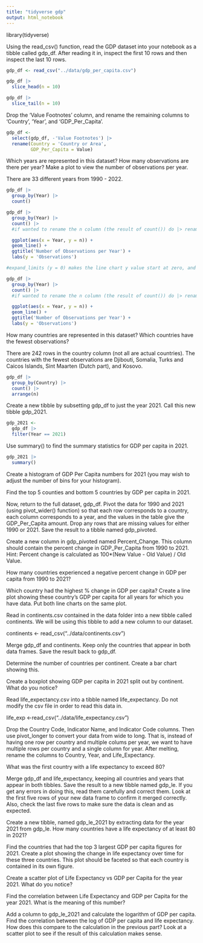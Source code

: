 ```yaml
---
title: "tidyverse gdp"
output: html_notebook
---
```


library(tidyverse)

Using the read_csv() function, read the GDP dataset into your notebook as a tibble called gdp_df. After reading it in, inspect the first 10 rows and then inspect the last 10 rows.

```r
gdp_df <- read_csv("../data/gdp_per_capita.csv")
```
```r
gdp_df |> 
  slice_head(n = 10)
```

```r
gdp_df |> 
  slice_tail(n = 10)
```


Drop the 'Value Footnotes' column, and rename the remaining columns to 'Country', 'Year', and 'GDP_Per_Capita'.

```r
gdp_df <- 
  select(gdp_df, -'Value Footnotes') |> 
  rename(Country = 'Country or Area',
         GDP_Per_Capita = Value)
```


Which years are represented in this dataset? How many observations are there per year? Make a plot to view the number of observations per year.

There are 33 different years from 1990 - 2022.

```r
gdp_df |> 
  group_by(Year) |> 
  count()
```


```r
gdp_df |> 
  group_by(Year) |> 
  count() |> 
  #if wanted to rename the n column (the result of count()) do |> rename(year_count = n)

  ggplot(aes(x = Year, y = n)) + 
  geom_line() + 
  ggtitle('Number of Observations per Year') +
  labs(y = 'Observations')

#expand_limits (y = 0) makes the line chart y value start at zero, and condenses the line chart
```

```r
gdp_df |> 
  group_by(Year) |> 
  count() |> 
  #if wanted to rename the n column (the result of count()) do |> rename(year_count = n)

  ggplot(aes(x = Year, y = n)) + 
  geom_line() + 
  ggtitle('Number of Observations per Year') +
  labs(y = 'Observations')
```



How many countries are represented in this dataset? Which countries have the fewest observations?

There are 242 rows in the country column (not all are actual countries). The countries with the fewest observations are Djibouti, Somalia, Turks and Caicos Islands, Sint Maarten (Dutch part), and Kosovo.

```r
gdp_df |> 
  group_by(Country) |> 
  count() |> 
  arrange(n)
```



Create a new tibble by subsetting gdp_df to just the year 2021. Call this new tibble gdp_2021.

```r
gdp_2021 <- 
  gdp_df |> 
  filter(Year == 2021)
```


Use summary() to find the summary statistics for GDP per capita in 2021.

```r
gdp_2021 |> 
  summary()
```


Create a histogram of GDP Per Capita numbers for 2021 (you may wish to adjust the number of bins for your histogram).

Find the top 5 counties and bottom 5 countries by GDP per capita in 2021.

Now, return to the full dataset, gdp_df. Pivot the data for 1990 and 2021 (using pivot_wider() function) so that each row corresponds to a country, each column corresponds to a year, and the values in the table give the GDP_Per_Capita amount. Drop any rows that are missing values for either 1990 or 2021. Save the result to a tibble named gdp_pivoted.

Create a new column in gdp_pivoted named Percent_Change. This column should contain the percent change in GDP_Per_Capita from 1990 to 2021. Hint: Percent change is calculated as 100*(New Value - Old Value) / Old Value.

How many countries experienced a negative percent change in GDP per capita from 1990 to 2021?

Which country had the highest % change in GDP per capita? Create a line plot showing these country's GDP per capita for all years for which you have data. Put both line charts on the same plot.

Read in continents.csv contained in the data folder into a new tibble called continents. We will be using this tibble to add a new column to our dataset.

continents <- read_csv("../data/continents.csv")

Merge gdp_df and continents. Keep only the countries that appear in both data frames. Save the result back to gdp_df.

Determine the number of countries per continent. Create a bar chart showing this.

Create a boxplot showing GDP per capita in 2021 split out by continent. What do you notice?

Read life_expectancy.csv into a tibble named life_expectancy. Do not modify the csv file in order to read this data in.

life_exp <-read_csv("../data/life_expectancy.csv")

Drop the Country Code, Indicator Name, and Indicator Code columns. Then use pivot_longer to convert your data from wide to long. That is, instead of having one row per country and multiple colums per year, we want to have multiple rows per country and a single column for year. After melting, rename the columns to Country, Year, and Life_Expectancy.

What was the first country with a life expectancy to exceed 80?

Merge gdp_df and life_expectancy, keeping all countries and years that appear in both tibbles. Save the result to a new tibble named gdp_le. If you get any errors in doing this, read them carefully and correct them. Look at the first five rows of your new data frame to confirm it merged correctly. Also, check the last five rows to make sure the data is clean and as expected.

Create a new tibble, named gdp_le_2021 by extracting data for the year 2021 from gdp_le. How many countries have a life expectancy of at least 80 in 2021?

Find the countries that had the top 3 largest GDP per capita figures for 2021. Create a plot showing the change in life expectancy over time for these three countries. This plot should be faceted so that each country is contained in its own figure.

Create a scatter plot of Life Expectancy vs GDP per Capita for the year 2021. What do you notice?

Find the correlation between Life Expectancy and GDP per Capita for the year 2021. What is the meaning of this number?

Add a column to gdp_le_2021 and calculate the logarithm of GDP per capita. Find the correlation between the log of GDP per capita and life expectancy. How does this compare to the calculation in the previous part? Look at a scatter plot to see if the result of this calculation makes sense.